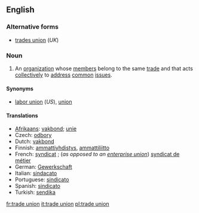 ==English==

===Alternative forms===
* [[trades union]] (''UK'')

===Noun===
{{en-noun|sg=[[trade]] [[union]]}}

# An [[organization]] whose [[member]]s belong to the same [[trade]] and that acts [[collectively]] to [[address]] [[common]] [[issue]]s.

====Synonyms====
* [[labor union]] (''US''), [[union]]

====Translations====
{{trans-top|organization}}
* [[Afrikaans]]: [[vakbond]]; [[unie]]
* Czech: [[odbory]] {{m|p}}
* Dutch: [[vakbond]]
* Finnish: [[ammattiyhdistys]], [[ammattiliitto]]
* French: [[syndicat]] {{m}}; (''as opposed to an [[enterprise union]]'') [[syndicat de métier]] {{m}}
* German: [[Gewerkschaft]] {{f}}
* Italian: [[sindacato]] {{m}}
* Portuguese: [[sindicato]] {{m}}
* Spanish: [[sindicato]] {{s}} {{m}}
* Turkish: [[sendika]]
{{trans-bottom}}

[[fr:trade union]]
[[it:trade union]]
[[pl:trade union]]